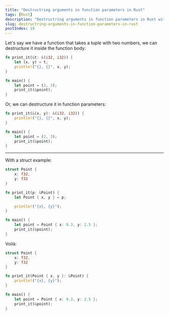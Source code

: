 ```yaml
---
title: "Destructring arguments in function parameters in Rust"
tags: [Rust]
description: "Destructring arguments in function parameters in Rust with a tuple example"
slug: destructring-arguments-in-function-parameters-in-rust
postIndex: 19
---
```


Let's say we have a function that takes a tuple with two numbers, we can destructure it inside the function body:

```rust
fn print_it(&t: &(i32, i32)) {
    let (x, y) = t;
    println!("{}, {}", x, y);
}

fn main() {
    let point = (2, 3);
    print_it(&point);
}
```

Or, we can destructure it in function parameters:

```rust
fn print_it(&(x, y): &(i32, i32)) {
    println!("{}, {}", x, y);
}

fn main() {
    let point = (2, 3);
    print_it(&point);
}
```

---

With a struct example:

```rust
struct Point {
    x: f32,
    y: f32
}

fn print_it(p: &Point) {
    let Point { x, y } = p;

    println!("{x}, {y}");
}

fn main() {
    let point = Point { x: 9.3, y: 2.5 };
    print_it(&point);
}
```

Voilà:

```rust
struct Point {
    x: f32,
    y: f32
}

fn print_it(Point { x, y }: &Point) {
    println!("{x}, {y}");
}

fn main() {
    let point = Point { x: 9.3, y: 2.5 };
    print_it(&point);
}
```
